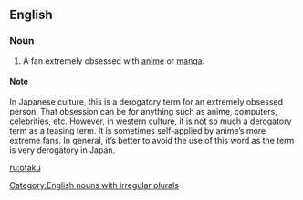 ==English==
===Noun===
{{en-noun|otaku}}

# {{italbrac|used teasingly or sometimes self-applied}} A fan extremely obsessed with [[anime]] or [[manga]].

====Note====
In Japanese culture, this is a derogatory term for an extremely obsessed person. That obsession can be for anything such as anime, computers, celebrities, etc. However, in western culture, it is not so much a derogatory term as a teasing term. It is sometimes self-applied by anime’s more extreme fans. In general, it’s better to avoid the use of this word as the term is very derogatory in Japan.

[[Category:English nouns with irregular plurals]]

[[ru:otaku]]
